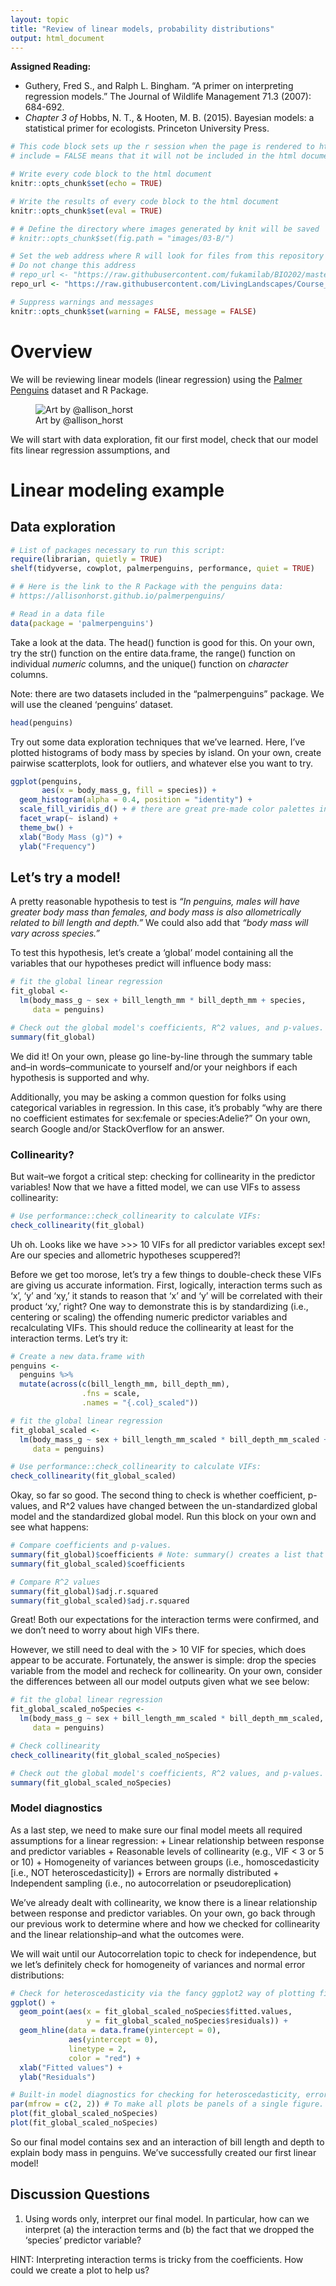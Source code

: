 ```yaml
---
layout: topic
title: "Review of linear models, probability distributions"
output: html_document
---
```


**Assigned Reading:**

- Guthery, Fred S., and Ralph L. Bingham. "A primer on interpreting regression models." The Journal of Wildlife Management 71.3 (2007): 684-692.
- *Chapter 3 of* Hobbs, N. T., & Hooten, M. B. (2015). Bayesian models: a statistical primer for ecologists. Princeton University Press.

<!-- > Appendix A from: Zuur, A. F., Ieno, E. N., Walker, N., Saveliev, A. A. and Smith, G. M. 2009. *Mixed Effects Models and Extensions in Ecology with R.* Springer. [Here's the whole book](https://link-springer-com.stanford.idm.oclc.org/book/10.1007%2F978-0-387-87458-6) or [you can download just the appendix](https://link.springer.com/content/pdf/bbm%3A978-0-387-87458-6%2F1.pdf). -->


```r
# This code block sets up the r session when the page is rendered to html
# include = FALSE means that it will not be included in the html document

# Write every code block to the html document 
knitr::opts_chunk$set(echo = TRUE)

# Write the results of every code block to the html document 
knitr::opts_chunk$set(eval = TRUE)

# # Define the directory where images generated by knit will be saved
# knitr::opts_chunk$set(fig.path = "images/03-B/")

# Set the web address where R will look for files from this repository
# Do not change this address
# repo_url <- "https://raw.githubusercontent.com/fukamilab/BIO202/master/"
repo_url <- "https://raw.githubusercontent.com/LivingLandscapes/Course_EcologicalModeling/master/"

# Suppress warnings and messages
knitr::opts_chunk$set(warning = FALSE, message = FALSE) 
```

# Overview

We will be reviewing linear models (linear regression) using the [Palmer Penguins](https://allisonhorst.github.io/palmerpenguins/) dataset and R Package. 

![Art by @allison_horst](paste0(repo_url, "images/penguins.png"))


We will start with data exploration, fit our first model, check that our model fits linear regression assumptions, and 


# Linear modeling example

## Data exploration

```r

# List of packages necessary to run this script:
require(librarian, quietly = TRUE)
shelf(tidyverse, cowplot, palmerpenguins, performance, quiet = TRUE)

# # Here is the link to the R Package with the penguins data:
# https://allisonhorst.github.io/palmerpenguins/

# Read in a data file
data(package = 'palmerpenguins')

```

Take a look at the data. The head() function is good for this. On your own, try the str() function on the entire data.frame, the range() function on individual *numeric* columns, and the unique() function on *character* columns. 

Note: there are two datasets included in the "palmerpenguins" package. We will use the cleaned 'penguins' dataset.

```r
head(penguins)
```

Try out some data exploration techniques that we've learned. Here, I've plotted histograms of body mass by species by island. On your own, create pairwise scatterplots, look for outliers, and whatever else you want to try.

```r

ggplot(penguins, 
       aes(x = body_mass_g, fill = species)) +
  geom_histogram(alpha = 0.4, position = "identity") +
  scale_fill_viridis_d() + # there are great pre-made color palettes in ggplot2. The viridis palette is color blind-friendly. 
  facet_wrap(~ island) +
  theme_bw() +
  xlab("Body Mass (g)") +
  ylab("Frequency")

```

## Let's try a model!

A pretty reasonable hypothesis to test is *"In penguins, males will have greater body mass than females, and body mass is also allometrically related to bill length and depth."* We could also add that *"body mass will vary across species."*

To test this hypothesis, let's create a 'global' model containing all the variables that our hypotheses predict will influence body mass:

```r

# fit the global linear regression
fit_global <- 
  lm(body_mass_g ~ sex + bill_length_mm * bill_depth_mm + species,
     data = penguins)

# Check out the global model's coefficients, R^2 values, and p-values.
summary(fit_global)

```

We did it! On your own, please go line-by-line through the summary table and--in words--communicate to yourself and/or your neighbors if each hypothesis is supported and why.

Additionally, you may be asking a common question for folks using categorical variables in regression. In this case, it's probably "why are there no coefficient estimates for sex:female or species:Adelie?" On your own, search Google and/or StackOverflow for an answer.

### Collinearity?

But wait--we forgot a critical step: checking for collinearity in the predictor variables! Now that we have a fitted model, we can use VIFs to assess collinearity:

```r

# Use performance::check_collinearity to calculate VIFs:
check_collinearity(fit_global)

```

Uh oh. Looks like we have >>> 10 VIFs for all predictor variables except sex! Are our species and allometric hypotheses scuppered?!

Before we get too morose, let's try a few things to double-check these VIFs are giving us accurate information. First, logically, interaction terms such as 'x', 'y' and 'xy,' it stands to reason that 'x' and 'y' will be correlated with their product 'xy,' right? One way to demonstrate this is by standardizing (i.e., centering or scaling) the offending numeric predictor variables and recalculating VIFs. This should reduce the collinearity at least for the interaction terms. Let's try it:

```r

# Create a new data.frame with 
penguins <- 
  penguins %>%
  mutate(across(c(bill_length_mm, bill_depth_mm),
                .fns = scale,
                .names = "{.col}_scaled"))

# fit the global linear regression
fit_global_scaled <- 
  lm(body_mass_g ~ sex + bill_length_mm_scaled * bill_depth_mm_scaled + species,
     data = penguins)

# Use performance::check_collinearity to calculate VIFs:
check_collinearity(fit_global_scaled)

```

Okay, so far so good. The second thing to check is whether coefficient, p-values, and R^2 values have changed between the un-standardized global model and the standardized global model. Run this block on your own and see what happens:

```r

# Compare coefficients and p-values.
summary(fit_global)$coefficients # Note: summary() creates a list that you can index for specific model information.
summary(fit_global_scaled)$coefficients

# Compare R^2 values
summary(fit_global)$adj.r.squared
summary(fit_global_scaled)$adj.r.squared

```

Great! Both our expectations for the interaction terms were confirmed, and we don't need to worry about high VIFs there.

However, we still need to deal with the > 10 VIF for species, which does appear to be accurate. Fortunately, the answer is simple: drop the species variable from the model and recheck for collinearity. On your own, consider the differences between all our model outputs given what we see below:

```r

# fit the global linear regression
fit_global_scaled_noSpecies <- 
  lm(body_mass_g ~ sex + bill_length_mm_scaled * bill_depth_mm_scaled,
     data = penguins)

# Check collinearity
check_collinearity(fit_global_scaled_noSpecies)

# Check out the global model's coefficients, R^2 values, and p-values.
summary(fit_global_scaled_noSpecies)

```

### Model diagnostics

As a last step, we need to make sure our final model meets all required assumptions for a linear regression:
    + Linear relationship between response and predictor variables
    + Reasonable levels of collinearity (e.g., VIF < 3 or 5 or 10)
    + Homogeneity of variances between groups (i.e., homoscedasticity [i.e., NOT heteroscedasticity])
    + Errors are normally distributed
    + Independent sampling (i.e., no autocorrelation or pseudoreplication)

We've already dealt with collinearity, we know there is a linear relationship between response and predictor variables. On your own, go back through our previous work to determine where and how we checked for collinearity and the linear relationship--and what the outcomes were.

We will wait until our Autocorrelation topic to check for independence, but we let's definitely check for homogeneity of variances and normal error distributions:

```r

# Check for heteroscedasticity via the fancy ggplot2 way of plotting fitted values vs. residuals:
ggplot() + 
  geom_point(aes(x = fit_global_scaled_noSpecies$fitted.values,
                 y = fit_global_scaled_noSpecies$residuals)) + 
  geom_hline(data = data.frame(yintercept = 0), 
             aes(yintercept = 0), 
             linetype = 2,
             color = "red") +
  xlab("Fitted values") + 
  ylab("Residuals")

# Built-in model diagnostics for checking for heteroscedasticity, errors are normally distributed, etc.
par(mfrow = c(2, 2)) # To make all plots be panels of a single figure. 
plot(fit_global_scaled_noSpecies)
plot(fit_global_scaled_noSpecies)

```

So our final model contains sex and an interaction of bill length and depth to explain body mass in penguins. We've successfully created our first linear model!

## Discussion Questions

1. Using words only, interpret our final model. In particular, how can we interpret (a) the interaction terms and (b) the fact that we dropped the 'species' predictor variable?

HINT: Interpreting interaction terms is tricky from the coefficients. How could we create a plot to help us?

<!-- 4. Page 539: Review: What is RSS (residual sum of squares) and what does it tell us? -->
<!-- 5. Page 540: What are "nested models" in this context? -->
<!-- 6. Page 541: Of the 3 possible ways to treat non-significant explanatory variables, which do you prefer and why? -->
<!-- 7. Page 542: How does AIC "judge" model fit? -->
<!-- 8. Page 546: What is it about the fit of the lines in figure A.3 (pg. 544) that suggests that a linear model may not be the best fit? -->
<!-- 9. Page 546: What is a Generalized Additive Model and how does it work? -->
<!-- 10. Page 546: What is a thin plate spline and how is it relevant here? -->